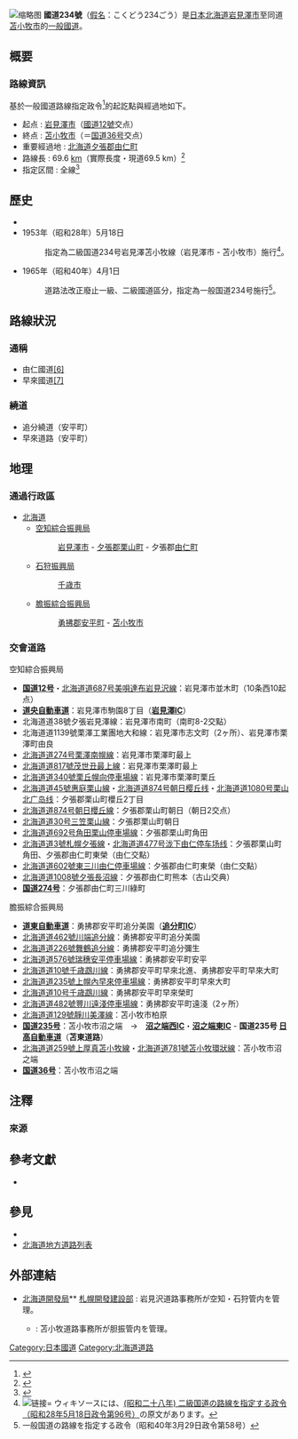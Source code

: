 {{About|[[日本|日本]]的國道234號|[[中國大陸|中國大陸]]的國道234號|234國道}}
{{Infobox road
|system            = [[一般國道|一般國道]]
|marker_image      = [[File:_Japanese_National_Route_Sign_0234.svg|100px]]
|highway_name      =國道234號
|map ={{Maplink|zoom=9|frame=yes|plain=yes|frame-align=center|frame-width=300|frame-height=333|frame-latitude=42.9321|frame-longitude=141.7577
|type=line|stroke-color=#cc0000|stroke-width=2
}}
|length_km	   = 69.6
|starting_terminus = [[北海道|北海道]][[岩見澤市|岩見澤市]]<br />美園1條1交差點
|主要經過都市           = 北海道[[夕張郡|夕張郡]][[由仁町|由仁町]]
|ending_terminus   =  北海道[[苫小牧市|苫小牧市]]
|junction          =  [[File:Japanese_National_Route_Sign_0012.svg|24px]][[國道12號|國道12號]]<br />[[File:Japanese_National_Route_Sign_0235.svg|24px]][[國道235號|國道235號]]<br />[[File:Japanese_National_Route_Sign_0274.svg|24px]][[國道274號|國道274號]]<br />[[File:Japanese_National_Route_Sign_0036.svg|24px]][[國道36號|國道36號]]
}}
[[File:R234origin.JPG|缩略图]]
'''國道234號'''（[[日語假名|假名]]：こくどう234ごう）是[[日本|日本]][[北海道|北海道]][[岩見澤市|岩見澤市]]至同道[[苫小牧市|苫小牧市]]的[[一般國道|一般國道]]。

== 概要 ==

=== 路線資訊 ===
基於一般國道路線指定政令<ref>{{Cite web|url=http://law.e-gov.go.jp/htmldata/S40/S40SE058.html|title=一般国道の路線を指定する政令（昭和40年3月29日政令第58号）|accessdate=2013-05-20|work=法令データ提供システム|publisher=[[総務省|総務省]][[行政管理局|行政管理局]]|archive-url=https://web.archive.org/web/20130122224650/http://law.e-gov.go.jp/htmldata/S40/S40SE058.html|archive-date=2013-01-22|dead-url=yes}}</ref>{{NoteTag|一般国道の路線を指定する政令の最終改正日である2004年3月19日の政令（平成16年3月19日政令第50号）に基づく表記。}}的起訖點與經過地如下。
* 起点 : [[岩見澤市|岩見澤市]]（[[國道12號|國道12號]]交点）
* 終点 : [[苫小牧市|苫小牧市]]（＝[[国道36号|国道36号]]交点）
* 重要經過地 : [[北海道|北海道]][[夕張郡|夕張郡]][[由仁町|由仁町]]
* 路線長 : 69.6 [[千米|km]]（實際長度・現道69.5 km）<ref>{{Cite web|url=http://www.mlit.go.jp/road/ir/ir-data/tokei-nen/2012/pdf/dgenkyou26.pdf|title=表26 一般国道の路線別、都道府県別道路現況|accessdate=2013-05-20|format=PDF|work=道路統計年報2012|publisher=[[国土交通省|国土交通省]][[道路局|道路局]]|deadurl=yes|archiveurl=https://web.archive.org/web/20130310090824/http://www.mlit.go.jp/road/ir/ir-data/tokei-nen/2012/pdf/dgenkyou26.pdf|archivedate=2013-03-10}}</ref>{{NoteTag|2011年4月1日現在}}
* 指定区間 : 全線<ref>{{Cite web|url=http://law.e-gov.go.jp/htmldata/S33/S33SE164.html|title=一般国道の指定区間を指定する政令（昭和33年6月2日政令第164号）|accessdate=2013-05-20|work=法令データ提供システム|publisher=[[総務省|総務省]][[行政管理局|行政管理局]]|archive-url=https://web.archive.org/web/20080207065612/http://law.e-gov.go.jp/htmldata/S33/S33SE164.html|archive-date=2008-02-07|dead-url=yes}}</ref>

== 歷史 ==
*
* 1953年（昭和28年）5月18日
*: 指定為二級国道234号岩見澤苫小牧線（岩見澤市 - 苫小牧市）施行<ref><span><span>[[File:Wikisource-logo.svg|链接=]]</span></span><span></span><span> ウィキソースには、</span>[https://ja.wikisource.org/wiki/二級国道の路線を指定する政令 (昭和二十八年) 二級国道の路線を指定する政令（昭和28年5月18日政令第96号）]{{dead link|date=2017年12月 |bot=InternetArchiveBot |fix-attempted=yes }}<span>の原文があります。</span></ref>。
* 1965年（昭和40年）4月1日
*: 道路法改正廢止一級、二級國道區分，指定為一般国道234号施行<ref>一般国道の路線を指定する政令（昭和40年3月29日政令第58号）</ref>。

== 路線狀況 ==

=== 通稱 ===
* 由仁國道<span class="mw-ref" id="cite_ref-FOOTNOTE.E6.98.AD.E6.96.87.E7.A4.BE200624_8-0" rel="dc:references">[[#cite_note-FOOTNOTE.E6.98.AD.E6.96.87.E7.A4.BE200624-8|<span class="mw-reflink-text"><nowiki>[6]</nowiki></span>]]</span><span class="mw-ref" id="cite_ref-FOOTNOTE.E6.98.AD.E6.96.87.E7.A4.BE200624_8-0" rel="dc:references"></span>
* 早來國道<span class="mw-ref" id="cite_ref-FOOTNOTE.E6.98.AD.E6.96.87.E7.A4.BE200618_9-0" rel="dc:references">[[#cite_note-FOOTNOTE.E6.98.AD.E6.96.87.E7.A4.BE200618-9|<span class="mw-reflink-text"><nowiki>[7]</nowiki></span>]]</span><span class="mw-ref" id="cite_ref-FOOTNOTE.E6.98.AD.E6.96.87.E7.A4.BE200618_9-0" rel="dc:references"></span>

=== 繞道 ===
* 追分繞道（安平町）
* 早來道路（安平町）

== 地理 ==

=== 通過行政區 ===
* [[北海道|北海道]]
** [[空知綜合振興局|空知綜合振興局]]
**: [[岩見澤市|岩見澤市]] - [[夕張郡|夕張郡]][[栗山町|栗山町]] - 夕張郡[[由仁町|由仁町]]
** [[石狩振興局|石狩振興局]]
**: [[千歳市|千歳市]]
** [[膽振綜合振興局|膽振綜合振興局]]
**: [[勇拂郡|勇拂郡]][[安平町|安平町]] - [[苫小牧市|苫小牧市]]

=== 交會道路 ===
; 空知綜合振興局
* '''[[国道12号|国道12号]]'''・[[北海道道687号美唄達布岩見沢線|北海道道687号美唄達布岩見沢線]]：岩見澤市並木町（10条西10起点）
* '''[[道央自動車道|道央自動車道]]'''：岩見澤市駒園8丁目（'''[[岩見澤IC|岩見澤IC]]'''）
* 北海道道38號夕張岩見澤線：岩見澤市南町（南町8-2交點）
* 北海道道1139號栗澤工業團地大和線：岩見澤市志文町（2ヶ所）、岩見澤市栗澤町由良
* [[北海道道274号栗澤南幌線|北海道道274号栗澤南幌線]]：岩見澤市栗澤町最上
* [[北海道道817號茂世丑最上線|北海道道817號茂世丑最上線]]：岩見澤市栗澤町最上
* [[北海道道340號栗丘幌向停車場線|北海道道340號栗丘幌向停車場線]]：岩見澤市栗澤町栗丘
* [[北海道道45號惠庭栗山線|北海道道45號惠庭栗山線]]・[[北海道道874号朝日樱丘线|北海道道874号朝日樱丘线]]・[[北海道道1080号栗山北广岛线|北海道道1080号栗山北广岛线]]：夕張郡栗山町櫻丘2丁目
* [[北海道道874号朝日櫻丘線|北海道道874号朝日櫻丘線]]：夕張郡栗山町朝日（朝日2交点）
* [[北海道道30号三笠栗山線|北海道道30号三笠栗山線]]：夕張郡栗山町朝日
* [[北海道道692号角田栗山停車場線|北海道道692号角田栗山停車場線]]：夕張郡栗山町角田
* [[北海道道3號札幌夕張線|北海道道3號札幌夕張線]]・[[北海道道477号泷下由仁停车场线|北海道道477号泷下由仁停车场线]]：夕張郡栗山町角田、夕張郡由仁町東榮（由仁交點）
* [[北海道道602號東三川由仁停車場線|北海道道602號東三川由仁停車場線]]：夕張郡由仁町東榮（由仁交點）
* [[北海道道1008號夕張長沼線|北海道道1008號夕張長沼線]]：夕張郡由仁町熊本（古山交典）
* '''[[國道274號|国道274号]]'''：夕張郡由仁町三川綠町
; 膽振綜合振興局
* '''[[道東自動車道|道東自動車道]]'''：勇拂郡安平町追分美園（'''[[追分町IC|追分町IC]]'''）
* [[北海道道462號川端追分線|北海道道462號川端追分線]]：勇拂郡安平町追分美園
* [[北海道道226號舞鶴追分線|北海道道226號舞鶴追分線]]：勇拂郡安平町追分彌生
* [[北海道道576號瑞穗安平停車場線|北海道道576號瑞穗安平停車場線]]：勇拂郡安平町安平
* [[北海道道10號千歳鵡川線|北海道道10號千歳鵡川線]]：勇拂郡安平町早來北進、勇拂郡安平町早來大町
* [[北海道道235號上幌內早來停車場線|北海道道235號上幌內早來停車場線]]：勇拂郡安平町早來大町
* [[北海道道10号千歳鵡川線|北海道道10号千歳鵡川線]]：勇拂郡安平町早來榮町
* [[北海道道482號豐川遠淺停車場線|北海道道482號豐川遠淺停車場線]]：勇拂郡安平町遠淺（2ヶ所）
* [[北海道道129號靜川美澤線|北海道道129號靜川美澤線]]：苫小牧市柏原
* '''[[国道235号|国道235号]]'''：苫小牧市沼之端　→　'''[[沼之端西IC|沼之端西IC]]'''・'''[[沼之端東IC|沼之端東IC]]''' - '''国道235号 [[日高自動車道|日高自動車道]]'''（'''苫東道路'''）
* [[北海道道259号上厚真苫小牧线|北海道道259號上厚真苫小牧線]]・[[北海道道781号苫小牧環状線|北海道道781號苫小牧環狀線]]：苫小牧市沼之端
* '''[[国道36号|国道36号]]'''：苫小牧市沼之端

==注釋==
{{NoteFoot}}

=== 來源 ===
<div class="reflist" style=" list-style-type: decimal;">
<references /></div>

== 參考文獻 ==
* {{Citation|title=ツーリングマップル 北海道|year=2006|author=昭文社|edition=2006年3版4刷|publisher=[[昭文社|昭文社]]|isbn=4-398-65571-9}}

== 參見 ==
* 
* [[北海道地方の道路一覧|北海道地方道路列表]]

== 外部連結 ==
* [http://www.hkd.mlit.go.jp 北海道開發局]** [https://web.archive.org/web/20090917024959/http://www.sp.hkd.mlit.go.jp/ 札幌開發建設部] : 岩見沢道路事務所が空知・石狩管内を管理。
** {{Wayback|url=http://www.hkd.mlit.go.jp/ |date=20111021081740 }} : 苫小牧道路事務所が胆振管内を管理。
{{日本一般國道列表}}
[[Category:日本國道|Category:日本國道]]
[[Category:北海道道路|Category:北海道道路]]